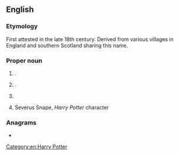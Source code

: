 {{also|snape}}
==English==
{{wikipedia}}
{{wikipedia|Severus Snape}}

===Etymology===
First attested in the late 18th century. Derived from various villages in England and southern Scotland sharing this name.

===Proper noun===
{{en-proper noun}}

# {{place|en|village|dist/Hambleton|co/North Yorkshire|cc/England}}.
# {{place|en|village|co/Suffolk|cc/England}}.
# {{surname|en|from=Old English}}
# {{rfd-sense|en}} Severus Snape, ''Harry Potter'' character

===Anagrams===
* {{anagrams|en|a=aenps|Aspen|NAPEs|Panes|Spean|aspen|napes|neaps|panes|peans|sneap|spane|spean}}
[[Category:en:Harry Potter]]
